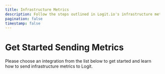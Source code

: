 ```yaml
---
title: Infrastructure Metrics
description: Follow the steps outlined in Logit.io's infrastructure metrics source integrations to begin shipping metrics to Logit.io.
pagination: false
timestamp: false
---
```


# Get Started Sending Metrics

Please choose an integration from the list below to get started and learn how to send infrastructure metrics to Logit.

<FolderBrowser title="Infrastructure Metrics Integration Guides" />